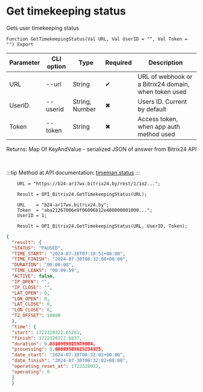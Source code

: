 ﻿---
sidebar_position: 9
---


# Get timekeeping status
 Gets user timekeeping status



`Function GetTimekeepingStatus(Val URL, Val UserID = "", Val Token = "") Export`

  | Parameter | CLI option | Type | Required | Description |
  |-|-|-|-|-|
  | URL | --url | String | &#x2714; | URL of webhook or a Bitrix24 domain, when token used |
  | UserID | --userid | String, Number | &#x2716; | Users ID. Current by default |
  | Token | --token | String | &#x2716; | Access token, when app auth method used |

  
  Returns:  Map Of KeyAndValue - serialized JSON of answer from Bitrix24 API

<br/>

:::tip
Method at API documentation: [timeman.status](https://dev.1c-bitrix.ru/rest_help/timeman/base/timeman_status.php)
:::
<br/>


```bsl title="1C:Enterprise/OneScript code example"
    URL = "https://b24-ar17wx.bitrix24.by/rest/1/1o2...";

    Result = OPI_Bitrix24.GetTimekeepingStatus(URL);

    URL    = "b24-ar17wx.bitrix24.by";
    Token  = "aba21267006e9f06006b12e400000001000...";
    UserID = 1;

    Result = OPI_Bitrix24.GetTimekeepingStatus(URL, UserID, Token);
```
 



```json title="Result"
{
  "result": {
  "STATUS": "PAUSED",
  "TIME_START": "2024-07-30T07:10:51+00:00",
  "TIME_FINISH": "2024-07-30T08:32:00+00:00",
  "DURATION": "00:00:00",
  "TIME_LEAKS": "00:09:59",
  "ACTIVE": false,
  "IP_OPEN": "",
  "IP_CLOSE": "",
  "LAT_OPEN": 0,
  "LON_OPEN": 0,
  "LAT_CLOSE": 0,
  "LON_CLOSE": 0,
  "TZ_OFFSET": 10800
  },
  "time": {
  "start": 1722328322.65261,
  "finish": 1722328322.6837,
  "duration": 0.0310959815979004,
  "processing": 0.00899505615234375,
  "date_start": "2024-07-30T08:32:02+00:00",
  "date_finish": "2024-07-30T08:32:02+00:00",
  "operating_reset_at": 1722328922,
  "operating": 0
  }
  }
```
